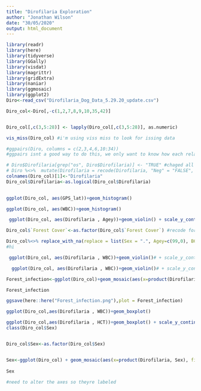 ---
title: "Dirofilaria Exploration"
author: "Jonathan Wilson"
date: "30/05/2020"
output: html_document
---

```{r}
library(readr)
library(here)
library(tidyverse)
library(GGally)
library(visdat)
library(magrittr)
library(gridExtra)
library(naniar)
library(ggmosaic)
library(ggplot2)
Diro<-read_csv("Dirofilaria_Dog_Data_5.29.20_update.csv")

Diro_col<-Diro[,-c(1,2,7,8,9,10,35,42)]


Diro_col[,c(3,5:28)] <- lapply(Diro_col[,c(3,5:28)], as.numeric)
```
```{r}
vis_miss(Diro_col) #i'm using viss miss to look for issing data

#ggpairs(Diro, columns = c(2,3,4,6,10:34))
#ggpairs isnt a good way to do this, we only want to know how each relates to DI status

# Diro$Dirofilaria[grep("os", Diro$Dirofilaria)] <- "TRUE" #chaged all positives to true
# Diro %<>%  mutate(Dirofilaria = recode(Dirofilaria, "Neg" = "FALSE", "0" = "FALSE"))
colnames(Diro_col)[1]<-"Dirofilaria"
Diro_col$Dirofilaria<-as.logical(Diro_col$Dirofilaria)
  

ggplot(Diro_col, aes(GPS_lat))+geom_histogram()

ggplot(Diro_col, aes(WBC))+geom_histogram()

 ggplot(Diro_col, aes(Dirofilaria , Agey))+geom_violin() + scale_y_continuous(limits = c(0, 20))

Diro_col$`Forest Cover`<-as.factor(Diro_col$`Forest Cover`) #recode forest cover as a facrotr 

Diro_col%<>% replace_with_na(replace = list(Sex = ".", Agey=c(99,0), BCS=c(0, 0.5)))  
#hi

 ggplot(Diro_col, aes(Dirofilaria , WBC))+geom_violin()# + scale_y_continuous(limits = c(0, 20))

  ggplot(Diro_col, aes(Dirofilaria , WBC))+geom_violin()# + scale_y_continuous(limits = c(0, 20))

Forest_infection<-ggplot(Diro_col)+geom_mosaic(aes(x=product(Dirofilaria, `Forest Cover`), fill=`Forest Cover`))+xlab("Forest Cover")+ylab("Dirofilaria Infection")

Forest_infection

ggsave(here::here("Forest_infection.png"),plot = Forest_infection)
```

```{r}


ggplot(Diro_col,aes(Dirofilaria , WBC))+geom_boxplot()

ggplot(Diro_col,aes(Dirofilaria , HCT))+geom_boxplot() + scale_y_continuous(limits = c(0, 60))
class(Diro_col$Sex)


Diro_col$Sex<-as.factor(Diro_col$Sex) 


Sex<-ggplot(Diro_col) + geom_mosaic(aes(x=product(Dirofilaria, Sex), fill=Dirofilaria), na.rm = TRUE) + xlab("Sex") + ylab("Dirofilaria Infection")
 
Sex
 
#need to alter the axes so theyre labeled
```